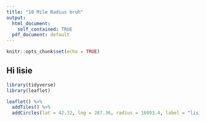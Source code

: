 ```yaml
---
title: "10 Mile Radius bruh"
output:
  html_document:
    self_contained: TRUE
  pdf_document: default
---
```


```r
knitr::opts_chunk$set(echo = TRUE)
```

## Hi lisie

```r
library(tidyverse)
library(leaflet)
```


```r
leaflet() %>%
  addTiles() %>%
  addCircles(lat = 42.32, lng = 287.36, radius = 16093.4, label = "lisie's 10 mile radius")
```


